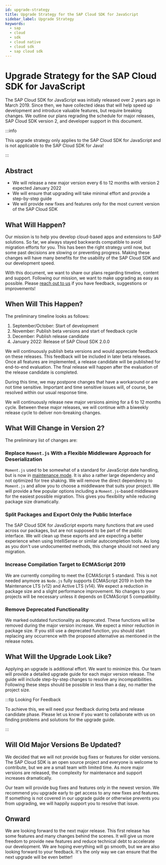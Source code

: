 ```yaml
---
id: upgrade-strategy
title: Upgrade Strategy for the SAP Cloud SDK for JavaScript
sidebar_label: Upgrade Strategy
keywords:
  - sap
  - cloud
  - sdk
  - cloud native
  - cloud sdk
  - sap cloud sdk
---
```


# Upgrade Strategy for the SAP Cloud SDK for JavaScript

The SAP Cloud SDK for JavaScript was initially released over 2 years ago in March 2019.
Since then, we have collected ideas that will help speed up development and introduce valuable features, but require breaking changes.
We outline our plans regrading the schedule for major releases, SAP Cloud SDK version 2, and developer support in this document.

:::info

This upgrade strategy only applies to the SAP Cloud SDK for JavaScript and is not applicable to the SAP Cloud SDK for Java!

:::

## Abstract

- We will release a new major version every 6 to 12 months with version 2 expected January 2022
- We will ensure that upgrading will take minimal effort and provide a step-by-step guide
- We will provide new fixes and features only for the most current version of the SAP Cloud SDK

## What Will Happen?

Our mission is to help you develop cloud-based apps and extensions to SAP solutions.
So far, we always stayed backwards compatible to avoid migration efforts for you.
This has been the right strategy until now, but some past decisions are slowing or preventing progress.
Making these changes will have many benefits for the usability of the SAP Cloud SDK and our development speed.

With this document, we want to share our plans regarding timeline, content and support.
Following our mission, we want to make upgrading as easy as possible.
Please [reach out to us](https://github.com/SAP/cloud-sdk-js/discussions/1518) if you have feedback, suggestions or improvements!

## When Will This Happen?

The preliminary timeline looks as follows:

1. September/October: Start of development
2. November: Publish beta versions and start of feedback cycle
3. December: Publish release candidate
4. January 2022: Release of SAP Cloud SDK 2.0.0

We will continuously publish beta versions and would appreciate feedback on these releases.
This feedback will be included in later beta releases.
Once all features are implemented, a release candidate will be published for end-to-end evaluation.
The final release will happen after the evaluation of the release candidate is completed.

During this time, we may postpone changes that have a workaround or are not time sensitive.
Important and time sensitive issues will, of course, be resolved within our usual response time.

We will continuously release new major versions aiming for a 6 to 12 months cycle.
Between these major releases, we will continue with a biweekly release cycle to deliver non-breaking changes.

## What Will Change in Version 2?

The preliminary list of changes are:

### Replace `Moment.js` With a Flexible Middleware Approach for Deserialization

`Moment.js` used to be somewhat of a standard for JavaScript date handling, but is now in [maintenance mode](https://www.npmjs.com/package/moment#project-status).
It is also a rather large dependency and not optimized for tree shaking.
We will remove the direct dependency to `Moment.js` and allow you to choose a middleware that suits your project.
We will provide a few popular options including a `Moment.js`-based middleware for the easiest possible migration.
This gives you flexibility while reducing package size dramatically.

### Split Packages and Export Only the Public Interface

The SAP Cloud SDK for JavaScript exports many functions that are used across our packages, but are not supposed to be part of the public interface.
We will clean up these exports and are expecting a better experience when using IntelliSense or similar autocompletion tools.
As long as you don't use undocumented methods, this change should not need any migration.

### Increase Compilation Target to ECMAScript 2019

We are currently compiling to meet the ECMAScript 5 standard.
This is not needed anymore as `Node.js` fully supports ECMAScript 2019 in both the Maintenance LTS (v12) and Active LTS (v14).
We expect a reduction in package size and a slight performance improvement.
No changes to your projects will be necessary unless it depends on ECMAScript 5 compatibility.

### Remove Deprecated Functionality

We marked outdated functionality as deprecated.
These functions will be removed during the major version increase.
We expect a minor reduction in package size.
If you still use a deprecated function, you should start replacing any occurrence with the proposed alternative as mentioned in the release notes.

## What Will the Upgrade Look Like?

Applying an upgrade is additional effort.
We want to minimize this.
Our team will provide a detailed upgrade guide for each major version release.
The guide will include step-by-step changes to resolve any incompatibilities.
Following these steps should be possible in less than a day, no matter the project size.

:::tip Looking For Feedback

To achieve this, we will need your feedback during beta and release candidate phase.
Please let us know if you want to collaborate with us on finding problems and solutions for the upgrade guide.

:::

## Will Old Major Versions Be Updated?

We decided that we will not provide bug fixes or features for older versions.
The SAP Cloud SDK is an open source project and everyone is welcome to contribute, but we are a small team with limited time.
As more major versions are released, the complexity for maintenance and support increases dramatically.

Our team will provide bug fixes and features only in the newest version.
We recommend you upgrade early to get access to any new fixes and features.
If something is not covered in our upgrade guide or otherwise prevents you from upgrading, we will happily support you to resolve that issue.

## Onward

We are looking forward to the next major release.
This first release has some features and many changes behind the scenes.
It will give us more freedom to provide new features and reduce technical debt to accelerate our development.
We are hoping everything will go smooth, but we are also looking forward to your feedback.
It's the only way we can ensure that the next upgrade will be even better!
